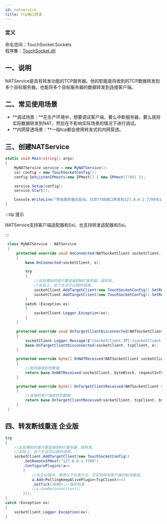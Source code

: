 ```yaml
---
id: natservice
title: Tcp端口转发
---
```


### 定义

命名空间：TouchSocket.Sockets <br/>
程序集：[TouchSocket.dll](https://www.nuget.org/packages/TouchSocket)

## 一、说明
NATService是具有转发功能的TCP服务器。他的职能是将收到的TCP数据转发到多个目标服务器。也能将多个目标服务器的数据转发到连接客户端。

## 二、常见使用场景

- **调试场景：**在生产环境中，想要调试客户端，要么中断服务器，要么就将实际数据转发到NAT，然后在不影响实际场景的情况下进行调试。
- **内网穿透场景：**一般tcp都会使用转发式的内网穿透。


## 三、创建NATService

```csharp
static void Main(string[] args)
{
    MyNATService service = new MyNATService();
    var config = new TouchSocketConfig();
    config.SetListenIPHosts(new IPHost[] { new IPHost(7788) });

    service.Setup(config);
    service.Start();

    Console.WriteLine("转发服务器已启动。已将7788端口转发到127.0.0.1:7789与127.0.0.1:7790地址");
}
```

:::tip 提示

NATService支持客户端适配器和Ssl。也支持转发适配器和Ssl。

:::  

```csharp
 class MyNATService : NATService
 {
     protected override void OnConnected(NATSocketClient socketClient, RRQMEventArgs e)
     {
         base.OnConnected(socketClient, e);

         try
         {
             //此处模拟的是只要连接到NAT服务器，就转发。
             //实际上，这个方法可以随时调用。
             socketClient.AddTargetClient(new TouchSocketConfig().SetRemoteIPHost("127.0.0.1:7789"));
             socketClient.AddTargetClient(new TouchSocketConfig().SetRemoteIPHost("127.0.0.1:7790"));
         }
         catch (Exception ex)
         {
             socketClient.Logger.Exception(ex);
         }
     }

     protected override void OnTargetClientDisconnected(NATSocketClient socketClient, ITcpClient tcpClient, ClientDisconnectedEventArgs e)
     {
         socketClient.Logger.Message($"{socketClient.IP}:{socketClient.Port}的转发客户端{tcpClient.IP}:{tcpClient.Port}已经断开连接。");
         base.OnTargetClientDisconnected(socketClient, tcpClient, e);
     }

     protected override byte[] OnNATReceived(NATSocketClient socketClient, ByteBlock byteBlock, IRequestInfo requestInfo)
     {
         //服务器收到的数据
         return base.OnNATReceived(socketClient, byteBlock, requestInfo);
     }

     protected override byte[] OnTargetClientReceived(NATSocketClient socketClient, ITcpClient tcpClient, ByteBlock byteBlock, IRequestInfo requestInfo)
     {
         //连接的客户端收到的数据
         return base.OnTargetClientReceived(socketClient, tcpClient, byteBlock, requestInfo);
     }
 }


```

## 四、转发断线重连 <Tag>企业版</Tag>

```csharp
try
{
    //此处模拟的是只要连接到NAT服务器，就转发。
    //实际上，这个方法可以随时调用。
    socketClient.AddTargetClient(new TouchSocketConfig()
        .SetRemoteIPHost("127.0.0.1:7789")
        .ConfigurePlugins(a=> 
        {
            //在企业版中，使用以下任意方式，可实现转发客户端的断线重连。
            a.Add<PollingKeepAlivePlugin<TcpClient>>()
            .SetTick(1000);//每秒检查
            //a.UseReconnection();
        }));
}
catch (Exception ex)
{
    socketClient.Logger.Exception(ex);
}
```
